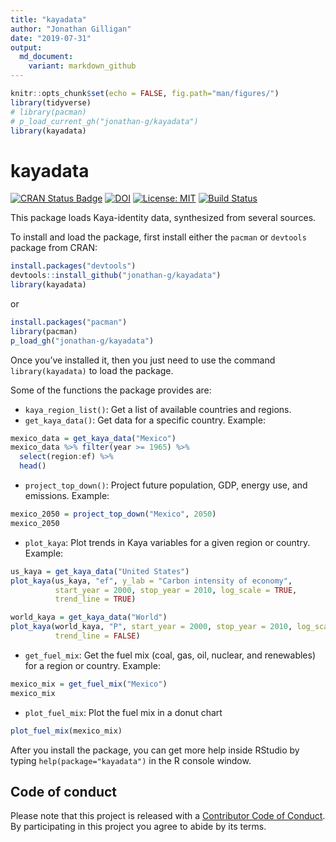 ```yaml
---
title: "kayadata"
author: "Jonathan Gilligan"
date: "2019-07-31"
output: 
  md_document:
    variant: markdown_github
---
```

```r
knitr::opts_chunk$set(echo = FALSE, fig.path="man/figures/")
library(tidyverse)
# library(pacman)
# p_load_current_gh("jonathan-g/kayadata")
library(kayadata)
```
# kayadata

[![CRAN Status Badge](https://www.r-pkg.org/badges/version-last-release/kayadata)](https://cran.r-project.org/package=kayadata)
[![DOI](https://zenodo.org/badge/108232691.svg)](https://zenodo.org/badge/latestdoi/108232691)
[![License: MIT](https://img.shields.io/badge/License-MIT-yellow.svg)](https://opensource.org/licenses/MIT)
[![Build Status](https://travis-ci.org/jonathan-g/kayadata.svg?branch=master)](https://github.com/jonathan-g/kayadata/commits/master)

This package loads Kaya-identity data, synthesized from several sources.

To install and load the package, first install either the `pacman` or `devtools` 
package from CRAN:
```r
install.packages("devtools")
devtools::install_github("jonathan-g/kayadata")
library(kayadata)
```
or
```r
install.packages("pacman")
library(pacman)
p_load_gh("jonathan-g/kayadata")
```

Once you've installed it, then you just need to use the command 
`library(kayadata)` to load the package.

Some of the functions the package provides are:

* `kaya_region_list()`: Get a list of available countries and regions.
* `get_kaya_data()`: Get data for a specific country. 
  Example: 
```r
mexico_data = get_kaya_data("Mexico") 
mexico_data %>% filter(year >= 1965) %>% 
  select(region:ef) %>%
  head()
```
* `project_top_down()`: Project future population, GDP, energy use, and 
  emissions. 
  Example: 
```r
mexico_2050 = project_top_down("Mexico", 2050)
mexico_2050
```
* `plot_kaya`: Plot trends in Kaya variables for a given region or country.
  Example:
```r
us_kaya = get_kaya_data("United States")
plot_kaya(us_kaya, "ef", y_lab = "Carbon intensity of economy",
          start_year = 2000, stop_year = 2010, log_scale = TRUE,
          trend_line = TRUE)
```
```r
world_kaya = get_kaya_data("World")
plot_kaya(world_kaya, "P", start_year = 2000, stop_year = 2010, log_scale = FALSE,
          trend_line = FALSE)
```
* `get_fuel_mix`: Get the fuel mix (coal, gas, oil, nuclear, and renewables) 
  for a region or country. 
  Example: 
```r
mexico_mix = get_fuel_mix("Mexico")
mexico_mix
```
* `plot_fuel_mix`: Plot the fuel mix in a donut chart
```r
plot_fuel_mix(mexico_mix)
```

After you install the package, you can get more help inside RStudio by typing 
`help(package="kayadata")` in the R console window.

## Code of conduct

Please note that this project is released with a [Contributor Code of
Conduct](https://jonathan-g.github.io/kayadata/CODE_OF_CONDUCT.html). By
participating in this project you agree to abide by its terms.
